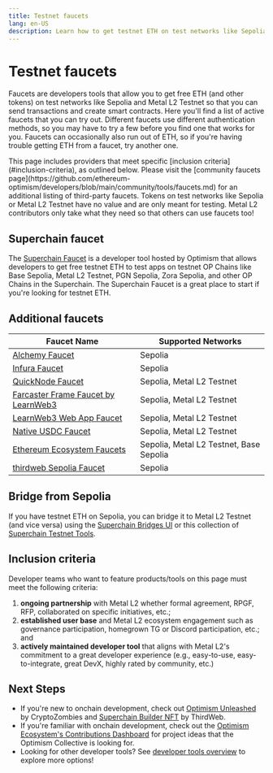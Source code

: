 ```yaml
---
title: Testnet faucets
lang: en-US
description: Learn how to get testnet ETH on test networks like Sepolia and Metal L2 Testnet for development and testing purposes.
---
```



# Testnet faucets

Faucets are developers tools that allow you to get free ETH (and other tokens) on test networks like Sepolia and Metal L2 Testnet so that you can send transactions and create smart contracts.
Here you'll find a list of active faucets that you can try out.
Different faucets use different authentication methods, so you may have to try a few before you find one that works for you.
Faucets can occasionally also run out of ETH, so if you're having trouble getting ETH from a faucet, try another one.

<Callout type="default">
  This page includes providers that meet specific [inclusion criteria](#inclusion-criteria), as outlined below. Please visit the [community faucets page](https://github.com/ethereum-optimism/developers/blob/main/community/tools/faucets.md) for an additional listing of third-party faucets.
</Callout>

<Callout>
  Tokens on test networks like Sepolia or Metal L2 Testnet have no value and are only meant for testing.
  Metal L2 contributors only take what they need so that others can use faucets too!
</Callout>

## Superchain faucet

The [Superchain Faucet](https://console.optimism.io/faucet?utm_source=docs) is a developer tool hosted by Optimism that allows developers to get free testnet ETH to test apps on testnet OP Chains like Base Sepolia, Metal L2 Testnet, PGN Sepolia, Zora Sepolia, and other OP Chains in the Superchain.
The Superchain Faucet is a great place to start if you're looking for testnet ETH.

## Additional faucets

| Faucet Name                                                                                | Supported Networks                      |
| ------------------------------------------------------------------------------------------ | --------------------------------------- |
| [Alchemy Faucet](https://sepoliafaucet.com)                                                | Sepolia                                 |
| [Infura Faucet](https://www.infura.io/faucet/sepolia)                                      | Sepolia                                 |
| [QuickNode Faucet](https://faucet.quicknode.com/optimism/)                                 | Sepolia, Metal L2 Testnet               |
| [Farcaster Frame Faucet by LearnWeb3](https://warpcast.com/haardikkk/0x28f4237d)           | Sepolia, Metal L2 Testnet               |
| [LearnWeb3 Web App Faucet](https://learnweb3.io/faucets)                                   | Sepolia, Metal L2 Testnet               |
| [Native USDC Faucet](https://faucet.circle.com/)                                           | Sepolia, Metal L2 Testnet               |
| [Ethereum Ecosystem Faucets](https://www.ethereum-ecosystem.com/faucets)                   | Sepolia, Metal L2 Testnet, Base Sepolia |
| [thirdweb Sepolia Faucet](https://thirdweb.com/sepolia?utm_source=opdocs\&utm_medium=docs) | Sepolia                                 |

## Bridge from Sepolia

If you have testnet ETH on Sepolia, you can bridge it to Metal L2 Testnet (and vice versa) using the [Superchain Bridges UI](https://app.optimism.io/bridge) or this collection of [Superchain Testnet Tools](https://www.superchain.tools/).

## Inclusion criteria

Developer teams who want to feature products/tools on this page must meet the following criteria:

1.  **ongoing partnership** with Metal L2 whether formal agreement, RPGF, RFP, collaborated on specific initiatives, etc.;
2.  **established user base** and Metal L2 ecosystem engagement such as governance participation, homegrown TG or Discord participation, etc.; and
3.  **actively maintained developer tool** that aligns with Metal L2's commitment to a great developer experience (e.g., easy-to-use, easy-to-integrate, great DevX, highly rated by community, etc.)

## Next Steps

*   If you're new to onchain development, check out [Optimism Unleashed](https://cryptozombies.io/en/optimism) by CryptoZombies and [Superchain Builder NFT](https://web.archive.org/web/20231218203510/https://blog.thirdweb.com/guides/optimism-superchain-faucet-nft/) by ThirdWeb.
*   If you're familiar with onchain development, check out the [Optimism Ecosystem's Contributions Dashboard](https://github.com/ethereum-optimism/ecosystem-contributions) for project ideas that the Optimism Collective is looking for.
*   Looking for other developer tools? See [developer tools overview](/builders/tools/overview) to explore more options!
